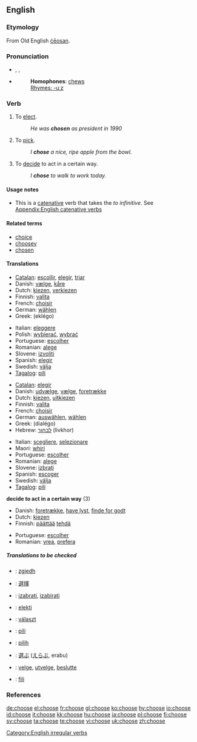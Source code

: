 ==English==

===Etymology===
From Old English [[ceosan|ċēosan]].

===Pronunciation===
*{{AHD|cho͞oz}}, {{IPA|/tʃuːz/}}, {{SAMPA|/tSu:z/}}
*{{audio|en-us-choose.ogg|Audio (US)}}
*: '''Homophones''': [[chew]]s
*: [[Rhymes:English:-uːz|Rhymes: -uːz]]

===Verb===
{{en-verb|chooses|choosing|chose|chosen}}

# To [[elect]].
#: ''He was '''chosen''' as president in 1990''
# To [[pick]].
#: ''I '''chose''' a nice, ripe apple from the bowl.''
# To [[decide]] to act in a certain way.
#: ''I '''chose''' to walk to work today.''

====Usage notes====
* This is a [[catenative]] verb that takes the ''to infinitive''. See [[Appendix:English catenative verbs]]

====Related terms====
*[[choice]]
*[[choosey]]
*[[chosen]]

====Translations====
{{trans-top|to elect}}
*[[Catalan]]: [[escollir]], [[elegir]], [[triar]]
*Danish: [[vælge]], [[kåre]]
*Dutch: [[kiezen]], [[verkiezen]]
*Finnish: [[valita]]
*French: [[choisir]]
*German: [[wählen]]
*Greek: {{t-|el|εκλέγω||}} (eklégo)
{{trans-mid}}
*Italian: [[eleggere]]
*Polish: [[wybierać]], [[wybrać]]
*Portuguese: [[escolher]]
*Romanian: [[alege]]
*Slovene: [[izvoliti]]
*Spanish: [[elegir]]
*Swedish: [[välja]]
*[[Tagalog]]: [[pili]]
{{trans-bottom}}

{{trans-top|to pick}}
*[[Catalan]]: [[elegir]]
*Danish: [[udvælge]], [[vælge]], [[foretrække]]
*Dutch: [[kiezen]], [[uitkiezen]]
*Finnish: [[valita]]
*French: [[choisir]]
*German: [[auswählen]], [[wählen]]
*Greek: {{t-|el|διαλέγω||}} (dialégo)
*Hebrew: [[לבחור]] (livkhor)
{{trans-mid}}
*Italian: [[scegliere]], [[selezionare]]
*Maori: [[whiri]]
*Portuguese: [[escolher]]
*Romanian: [[alege]]
*Slovene: [[izbrati]]
*Spanish: [[escoger]]
*Swedish: [[välja]]
*[[Tagalog]]: [[pili]]
{{trans-bottom}}

'''decide to act in a certain way''' (3)
{{trans-top|to decide to act in a certain way}}
*Danish: [[foretrække]], [[have lyst]], [[finde for godt]]
*Dutch: [[kiezen]]
*Finnish: [[päättää]] [[tehdä]]
{{trans-mid}}
*Portuguese: [[escolher]]
*Romanian: [[vrea]], [[prefera]]
{{trans-bottom}}

=====Translations to be checked=====
{{checktrans}}
*{{ttbc|Albanian}}: [[zgjedh]]
*{{ttbc|Chinese}}: [[選擇]]
*{{ttbc|Croatian}}: [[izabrati]], [[izabirati]]
*{{ttbc|Esperanto}}: [[elekti]]
*{{ttbc|Hungarian}}: [[választ]]
*{{ttbc|Ilocano}}: [[pili]]
*{{ttbc|Indonesian}}: [[pilih]]
*{{ttbc|Japanese}}: [[選ぶ]] ([[えらぶ]], erabu)
*{{ttbc|Norwegian}}: [[velge]], [[utvelge]], [[beslutte]]
*{{ttbc|Tongan}}: [[fili]]

===References===
{{R:Century 1911}}
{{R:Webster 1913}}

[[Category:English irregular verbs]]

[[de:choose]]
[[el:choose]]
[[fr:choose]]
[[gl:choose]]
[[ko:choose]]
[[hy:choose]]
[[io:choose]]
[[id:choose]]
[[it:choose]]
[[kk:choose]]
[[hu:choose]]
[[ja:choose]]
[[pl:choose]]
[[fi:choose]]
[[sv:choose]]
[[ta:choose]]
[[te:choose]]
[[vi:choose]]
[[uk:choose]]
[[zh:choose]]